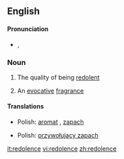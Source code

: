 ==English==

====Pronunciation====
* {{IPA|/ˈred.əl.ənts/}}, {{SAMPA|/"rEd.@l.@nts/}}

===Noun===
{{en-noun|s|-}}

#{{uncountable}} The quality of being [[redolent]]
#{{countable}} An [[evocative]] [[fragrance]]

====Translations====
{{trans-top}}
{{trans-mid}}
* Polish: [[aromat]] {{m}}, [[zapach]] {{m}}
{{trans-bottom}}

{{trans-top|an evocative fragrance}}
{{trans-mid}}
* Polish: [[przywołujący zapach]] {{m}}
{{trans-bottom}}

[[it:redolence]]
[[vi:redolence]]
[[zh:redolence]]